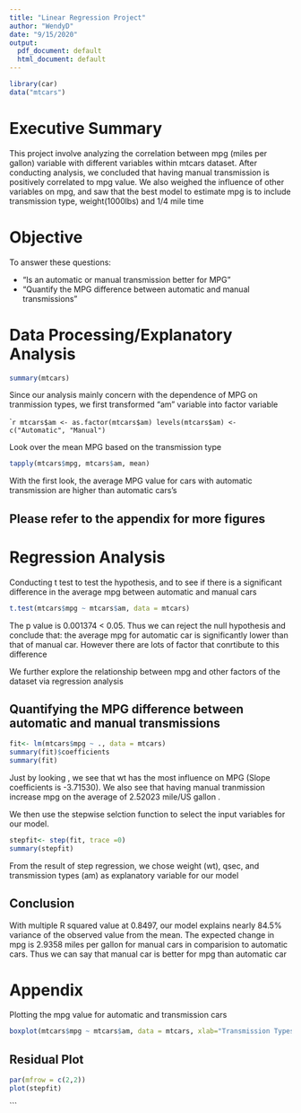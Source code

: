 ```yaml
---
title: "Linear Regression Project"
author: "WendyD"
date: "9/15/2020"
output:
  pdf_document: default
  html_document: default
---
```


```r
library(car)
data("mtcars")
```
# Executive Summary 

This project involve analyzing the correlation between mpg 
(miles per gallon) variable with different variables within mtcars dataset.
After conducting analysis, we concluded that having manual transmission is positively correlated to mpg value. We also weighed the influence of other variables on mpg, and saw that the best model to estimate mpg is to include transmission type, weight(1000lbs) and 1/4 mile time

# Objective

To answer these questions:

- “Is an automatic or manual transmission better for MPG”
- "Quantify the MPG difference between automatic and manual transmissions"

# Data Processing/Explanatory Analysis

```r
summary(mtcars)
```

Since our analysis mainly concern with the dependence of MPG on tranmission types, we first transformed "am" variable into factor variable

````r
mtcars$am <- as.factor(mtcars$am)
levels(mtcars$am) <-c("Automatic", "Manual")
```

Look over the mean MPG based on the transmission type
```r
tapply(mtcars$mpg, mtcars$am, mean)
```

With the first look, the average MPG value for cars with automatic transmission are higher than automatic cars's 

## Please refer to the appendix for more figures

# Regression Analysis

Conducting t test to test the hypothesis, and to see if there is a significant difference in the average mpg between automatic and manual cars

```r
t.test(mtcars$mpg ~ mtcars$am, data = mtcars)

```

The p value is 0.001374 < 0.05. Thus we can reject the null hypothesis and conclude that: the average mpg for automatic car is significantly lower than that of manual car. However there are lots of factor that conrtibute to this difference

We further explore the relationship between mpg and other factors of the dataset via regression analysis

## Quantifying the MPG difference between automatic and manual transmissions

```r
fit<- lm(mtcars$mpg ~ ., data = mtcars)
summary(fit)$coefficients
summary(fit)
```

Just by looking , we see that wt has the most influence on MPG (Slope coefficients is -3.71530). We also see that having manual tranmission increase mpg on the average of 2.52023 mile/US gallon .

We then use the stepwise selction function to select the input variables for our model.

```r
stepfit<- step(fit, trace =0)
summary(stepfit)
```

From the result of step regression, we chose weight (wt), qsec, and transmission types (am) as explanatory variable for our model

## Conclusion

With multiple R squared value at 0.8497, our model explains nearly 84.5% variance of the observed value from the mean. The expected change in mpg is 2.9358 miles per gallon for manual cars in comparision to automatic cars. 
Thus we can say that manual car is better for mpg than automatic car

# Appendix 

Plotting the mpg value for automatic and transmission cars

```r
boxplot(mtcars$mpg ~ mtcars$am, data = mtcars, xlab="Transmission Types", ylab="Mile per gallon")

```

## Residual Plot

```r
par(mfrow = c(2,2))
plot(stepfit)
```


```

